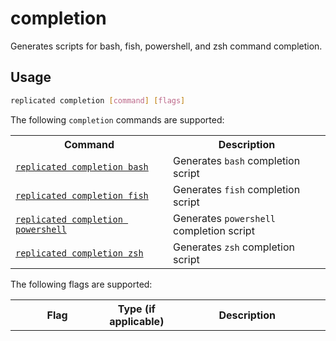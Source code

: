 
# completion 

Generates scripts for bash, fish, powershell, and zsh command completion.

## Usage

```bash
replicated completion [command] [flags]
```

The following `completion` commands are supported:

<table>
<tr>
  <th width="50%">Command</th>
  <th width="50%">Description</th>
</tr>
  <tr>
    <td><a href="replicated-cli-completion-bash"><code>replicated completion bash</code></a></td>
    <td>Generates <code>bash</code> completion script</td>
  </tr>
  <tr>
    <td><a href="replicated-cli-completion-fish"><code>replicated completion fish</code></a></td>
    <td>Generates <code>fish</code> completion script</td>
  </tr>
  <tr>
    <td><a href="replciated-cli-completion-powershell"><code>replicated completion powershell</code></a></td>
    <td>Generates <code>powershell</code> completion script</td>
  </tr>
  <tr>
    <td><a href="replciated-cli-completion-zsh"><code>replicated completion zsh</code></a></td>
    <td>Generates <code>zsh</code> completion script</td>
  </tr>
</table>

The following flags are supported:

<table>
  <tr>
    <th width="30%">Flag</th>
    <th width="20%">Type (if applicable)</th>
    <th width="50%">Description</th>
  </tr>
  <Help/>
</table>
